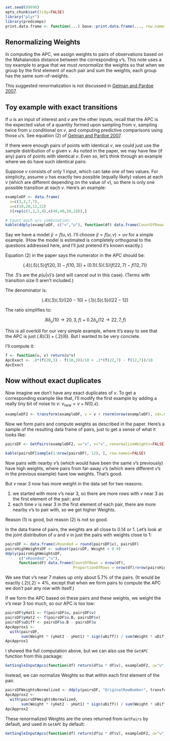 ```r
set.seed(89890)
opts_chunk$set(tidy=FALSE)
library("plyr")
library(predcomps)
print.data.frame <- function(...) base::print.data.frame(..., row.names=FALSE)
```

## Renormalizing Weights

In computing the APC, we assign weights to pairs of observations based on the Mahalanobis distance between the corresponding $v$'s. This note uses a toy example to argue that we must *renormalize* the weights so that when we group by the first element of each pair and sum the weights, each group has the same sum-of-weights.

This suggested renormalization is not discussed in [Gelman and Pardoe 2007](http://onlinelibrary.wiley.com/doi/10.1111/j.1467-9531.2007.00181.x/abstract).

## Toy example with exact transitions

If $u$ is an input of interest and $v$ are the other inputs, recall that the APC is the expected value of a quantity formed upon sampling from $v$, sampling twice from $u$ conditional on $v$, and computing predictive comparisons using those $u$'s. See equation (2) of [Gelman and Pardoe 2007](http://onlinelibrary.wiley.com/doi/10.1111/j.1467-9531.2007.00181.x/abstract).

If there were enough pairs of points with identical $v$, we could just use the sample distribution of $u$ given $v$. As noted in the paper, we may have few (if any) pairs of points with identical $v$. Even so, let's think through an example where we do have such identical pairs:

Suppose $v$ consists of only 1 input, which can take one of two values. For simplicity, assume $u$ has exactly two possible (equally likely) values at each $v$ (which are different depending on the value of $v$), so there is only one possible transition at each $v$. Here's an example:

```r
exampleDF <- data.frame(
  v=c(3,3,7,7),  
  u=c(10,20,12,22) 
  )[rep(c(1,2,3,4),c(40,40,10,10)),]
```

```r
# Count each u/v combination:
kable(ddply(exampleDF, c("v","u"), function(df) data.frame(CountOfRows = nrow(df))))
```

Say we have a model $\hat{y} = f(u,v)$. I'll choose $\hat{y} = f(u,v) = uv$ for a simple example. (How the model is estimated is completely orthogonal to the questions addressed here, and I'll just pretend it's known exactly.)

Equation (2) in the paper says the numerator in the APC should be:

$$(.4)(.5)(.5)(f(20,3) - f(10, 3)) + (0.1)(.5)(.5)(f(22,7) - f(12,7)) $$

The .5's are the $p(u|v)$'s (and will cancel out in this case). (Terms with transition size 0 aren't included.)

The denominator is:

$$(.4)(.5)(.5)((20 - 10) + (.1)(.5)(.5)((22 - 12)$$

The ratio simplifies to:

$$.8 \delta_u(10 \rightarrow 20, 3, f) + 0.2 \delta_u(12 \rightarrow 22, 7, f)$$

This is all overkill for our very simple example, where it's easy to see that the APC is just $(.8)(3) + (.2)(6)$. But I wanted to be very concrete.

I'll compute it:

```r
f <- function(u, v) return(u*v)
ApcExact <- .8*(f(20,3) - f(10,3))/10 + .2*(f(22,7) - f(12,7))/10
ApcExact
```

## Now without exact duplicates

Now imagine we don't have any exact duplicates of $v$. To get a corresponding example like that, I'll modify the first example by adding a really tiny bit of noise to $v$: $v_{new} = v + N(0,\epsilon)$.

```r
exampleDF2 <- transform(exampleDF, v = v + rnorm(nrow(exampleDF), sd=.001))
```

Now we form pairs and compute weights as described in the paper. Here's a sample of the resulting data frame of pairs, just to get a sense of what it looks like:

```r
pairsDF <- GetPairs(exampleDF2, u="u", v="v", renormalizeWeights=FALSE)
```

```r
kable(pairsDF[sample(1:nrow(pairsDF), 12), ], row.names=FALSE)
```

Now pairs with nearby $v$'s (which would have been the same $v$'s previously) have high weights, where pairs from far-away $v$'s (which were different $v$'s in the previous example) have low weights. That's good.

But $v$ near 3 now has more weight in the data set for two reasons:

1. we started with more $v$'s near 3, so there are more rows with $v$ near 3 as the first element of the pair; and
2. each time $v$ is near $3$ in the first element of each pair, there are more nearby $v$'s to pair with, so we get higher Weights.

Reason (1) is good, but reason (2) is not so good.

In the data frame of pairs, the weights are all close to 0.14 or 1. Let's look at the joint distribution of $u$ and $v$ in just the pairs with weights close to 1:

```r
pairsDF <- data.frame(vRounded = round(pairsDF$v), pairsDF)
pairsHighWeightsDF <- subset(pairsDF, Weight > 0.9)
ddply(pairsHighWeightsDF,
      c("vRounded","u"), 
      function(df) data.frame(CountOfRows = nrow(df),
                              ProportionOfRows = nrow(df)/nrow(pairsHighWeightsDF)))
```

We see that $v$'s near 7 makes up only about 5.7% of the pairs. (It would be exactly $(.2)(.2) = 4$%, except that when we form pairs to compute the APC we don't pair any row with itself.)

If we form the APC based on these pairs and these weights, we weight the $v$'s near 3 too much, so our APC is too low:

```r
pairsDF$yHat1 <- f(pairsDF$u, pairsDF$v)
pairsDF$yHat2 <- f(pairsDF$u.B, pairsDF$v)
pairsDF$uDiff <- pairsDF$u.B - pairsDF$u
ApcApprox1 <- 
  with(pairsDF,
       sum(Weight * (yHat2 - yHat1) * sign(uDiff)) / sum(Weight * uDiff * sign(uDiff)))
ApcApprox1
```

I showed the full computation above, but we can also use the ```GetAPC``` function from this package:

```r
GetSingleInputApcs(function(df) return(df$u * df$v), exampleDF2, u="u", v="v", renormalizeWeights=FALSE)$Apc.Signed
```

Instead, we can normalize Weights so that within each first element of the pair. 

```r
pairsDFWeightsNormalized <- ddply(pairsDF, "OriginalRowNumber", transform, Weight = Weight/sum(Weight))
ApcApprox2 <- 
  with(pairsDFWeightsNormalized, 
       sum(Weight * (yHat2 - yHat1) * sign(uDiff)) / sum(Weight * uDiff * sign(uDiff)))
ApcApprox2
```

These renormalized Weights are the ones returned from ```GetPairs``` by default, and used in ```GetAPC``` by default:

```r
GetSingleInputApcs(function(df) return(df$u * df$v), exampleDF2, u="u", v="v", renormalizeWeights=TRUE)$Apc.Signed
```

